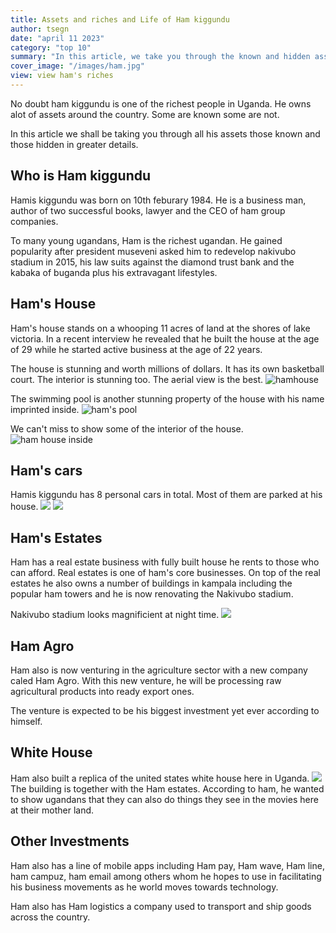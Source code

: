 ```yaml
---
title: Assets and riches and Life of Ham kiggundu
author: tsegn
date: "april 11 2023"
category: "top 10"
summary: "In this article, we take you through the known and hidden assets of ugandan tycon ham kiggundu"
cover_image: "/images/ham.jpg"
view: view ham's riches
---
```


No doubt ham kiggundu is one of the richest people in Uganda. He owns alot of assets around the country. Some are known some are not.

In this article we shall be taking you through all his assets those known and those hidden in greater details.

<AdsComponent />

## Who is Ham kiggundu

Hamis kiggundu was born on 10th feburary 1984. He is a business man, author of two successful books, lawyer and the CEO of ham group companies.

To many young ugandans, Ham is the richest ugandan. He gained popularity after president museveni asked him to redevelop nakivubo stadium in 2015, his law suits against the diamond trust bank and the kabaka of buganda plus his extravagant lifestyles.

## Ham's House

Ham's house stands on a whooping 11 acres of land at the shores of lake victoria. In a recent interview he revealed that he built the house at the age of 29 while he started active business at the age of 22 years.

<AdsComponent />

The house is stunning and worth millions of dollars. It has its own basketball court. The interior is stunning too. The aerial view is the best.
![hamhouse](https://i.imgur.com/yorTzVn.jpg)

The swimming pool is another stunning property of the house with his name imprinted inside.
![ham's pool](https://i.imgur.com/z2Tux53.jpg)

We can't miss to show some of the interior of the house.
![ham house inside](https://i.imgur.com/XclgEo3.jpg)

## Ham's cars

Hamis kiggundu has 8 personal cars in total. Most of them are parked at his house.
![](https://i.imgur.com/M8yKzvM.jpg)
![](https://i.imgur.com/9m1mP9a.jpg)

## Ham's Estates

Ham has a real estate business with fully built house he rents to those who can afford. Real estates is one of ham's core businesses. On top of the real estates he also owns a number of buildings in kampala including the popular ham towers and he is now renovating the Nakivubo stadium.

<AdsComponent />

Nakivubo stadium looks magnificient at night time.
![](https://i.imgur.com/Fsvgjyk.jpg)

## Ham Agro

Ham also is now venturing in the agriculture sector with a new company caled Ham Agro. With this new venture, he will be processing raw agricultural products into ready export ones.

The venture is expected to be his biggest investment yet ever according to himself.

## White House

Ham also built a replica of the united states white house here in Uganda.
![](https://i.imgur.com/srvCxq0.jpg)
The building is together with the Ham estates. According to ham, he wanted to show ugandans that they can also do things they see in the movies here at their mother land.

## Other Investments

<AdsComponent />

Ham also has a line of mobile apps including Ham pay, Ham wave, Ham line, ham campuz, ham email among others whom he hopes to use in facilitating his business movements as he world moves towards technology.

Ham also has Ham logistics a company used to transport and ship goods across the country.
